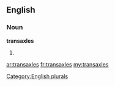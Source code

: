 ==English==

===Noun===
'''transaxles'''

# {{plural of|[[transaxle]]}}

[[Category:English plurals]]

[[ar:transaxles]]
[[fr:transaxles]]
[[my:transaxles]]